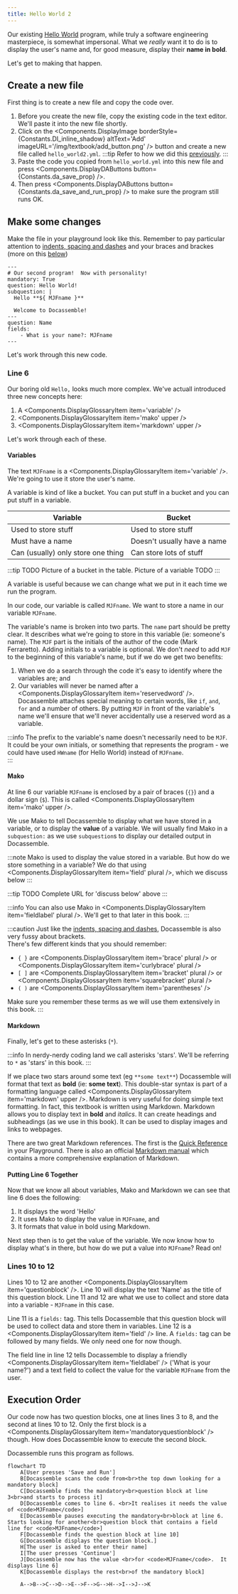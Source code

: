 ```yaml
---
title: Hello World 2
---
```


Our existing [Hello World](./00-10) program, while truly a software engineering masterpiece,
is somewhat impersonal.  What we *really* want it to do is to display the user's name and,
for good measure, display their **name in bold**.

Let's get to making that happen.

## Create a new file
First thing is to create a new file and copy the code over.

1. Before you create the new file, copy the existing code in the text editor.
We'll paste it into the new file shortly.
1. Click on the <Components.DisplayImage 
    borderStyle={Constants.DI_inline_shadow}
    altText='Add' 
    imageURL='/img/textbook/add_button.png' />
button and create a new file called `hello_world2.yml`.
:::tip
Refer to how we did this [previously](./00-10/#your-first-program).
:::
1. Paste the code you copied from `hello_world.yml` into this new file and 
press <Components.DisplayDAButtons button={Constants.da_save_prop} />.
1. Then press <Components.DisplayDAButtons button={Constants.da_save_and_run_prop} />
to make sure the program still runs OK.

## Make some changes
Make the file in your playground look like this. Remember to pay particular
attention to [indents, spacing and dashes](./00-10/#indents-spacing-and-dashes-oh-my) and your braces and brackes (more on this [below](./00-20/#mako))

```docassemble title="hello_world2.yml" showLineNumbers
---
# Our second program!  Now with personality!
mandatory: True
question: Hello World!
subquestion: |
  Hello **${ MJFname }**

  Welcome to Docassemble!
---
question: Name
fields:
    - What is your name?: MJFname
---
```
Let's work through this new code.

### Line 6
Our boring old `Hello,` looks much more complex.  We've actuall introduced 
three new concepts here:
1. A <Components.DisplayGlossaryItem item='variable' />
1. <Components.DisplayGlossaryItem item='mako' upper />
1. <Components.DisplayGlossaryItem item='markdown' upper />

Let's work through each of these.

#### Variables
The text `MJFname` is a <Components.DisplayGlossaryItem item='variable' />. We're going to use it store the user's name.

A variable is kind of like a bucket.  You can put stuff in a bucket and you can put stuff in a variable.

Variable|Bucket
---|---
Used to store stuff|Used to store stuff
Must have a name|Doesn't usually have a name
Can (usually) only store one thing|Can store lots of stuff

:::tip TODO
Picture of a bucket in the table.  Picture of a variable TODO
:::

A variable is useful because we can change what we put in it each time we run the program.

In our code, our variable is called `MJFname`.  We want to store a name in 
our variable `MJFname`.

The variable's name is broken into two parts.  The `name` part should be pretty clear.  It describes what we're going to store in this variable
(ie: someone's name).  The `MJF` part is the initials of the author of the code
(Mark Ferraretto).  Adding initials to a variable is optional.  We don't *need* to add `MJF` to the beginning of this
variable's name, but if we do we get two benefits:
1. When we do a search through the code it's easy to identify where the variables are; and
1. Our variables will never be named after a <Components.DisplayGlossaryItem item='reservedword' />.  Docassemble attaches special meaning to certain
words, like `if`, `and`, `for` and a number of others. By putting `MJF` in front of the variable's name we'll ensure that we'll never accidentally use
a reserved word as a variable.

:::info
The prefix to the variable's name doesn't necessarily need to be `MJF`.  It 
could be your own initials, or something that represents the program - we 
could have used `HWname` (for Hello World) instead of `MJFname`.  
:::

#### Mako
At line 6 our variable `MJFname` is enclosed by a pair of braces (`{}`) and a 
dollar sign (`$`).  This is called <Components.DisplayGlossaryItem item='mako' upper />.  

We use Mako to tell Docassemble to display what we have stored in a variable, 
or to display the **value** of a variable.  We will usually find Mako in a `subquestion:` as we use `subquestion`s to display our detailed output in 
Docassemble.

:::note
Mako is used to display the value stored in a variable.  But how do we store
something in a variable?  We do that using <Components.DisplayGlossaryItem item='field' plural />, which we discuss below
:::

:::tip TODO
Complete URL for 'discuss below' above
:::

:::info
You can also use Mako in <Components.DisplayGlossaryItem item='fieldlabel' plural />.
We'll get to that later in this book.
:::

:::caution
Just like the [indents, spacing and dashes](./00-10/#indents-spacing-and-dashes-oh-my), Docassemble is also very fussy about 
brackets.  
There's few different kinds that you should remember:
* `{ }` are <Components.DisplayGlossaryItem item='brace' plural /> or <Components.DisplayGlossaryItem item='curlybrace' plural />
* `[ ]` are <Components.DisplayGlossaryItem item='bracket' plural /> or <Components.DisplayGlossaryItem item='squarebracket' plural />
* `( )` are <Components.DisplayGlossaryItem item='parentheses' />

Make sure you remember these terms as we will use them extensively in this book.
:::

#### Markdown
Finally, let's get to these asterisks (`*`).

:::info
In nerdy-nerdy coding land we call asterisks 'stars'.  We'll be referring to
`*` as 'stars' in this book.
:::

If we place two stars around some text (eg `**some text**`) Docassemble will
format that text as **bold** (ie: **some text**).  This double-star syntax is 
part of a formatting language called <Components.DisplayGlossaryItem item='markdown' upper />.  Markdown is very useful for doing simple text
formatting.  In fact, this textbook is written using Markdown.  Markdown allows you to display text in **bold** and *italics*.  It can create headings
and subheadings (as we use in this book).  It can be used to display images
and links to webpages.

There are two great Markdown references.  The first is the [Quick Reference](../chapter_1/00-30#6-quick-reference) in your Playground.  There is also an
official [Markdown manual](https://docs.github.com/en/get-started/writing-on-github) which contains a more comprehensive explanation of 
Markdown.

#### Putting Line 6 Together
Now that we know all about variables, Mako and Markdown we can see that line 6
does the following:
1. It displays the word 'Hello'
1. It uses Mako to display the value in `MJFname`, and
1. It formats that value in bold using Markdown.

Next step then is to get the value of the variable.  We now know how to display
what's in there, but how do we put a value into `MJFname`? Read on!

### Lines 10 to 12
Lines 10 to 12 are another <Components.DisplayGlossaryItem item='questionblock' />.  Line 10 will display the text 'Name' as the title of
this question block.  Line 11 and 12 are what we use to collect and store data
into a variable - `MJFname` in this case.

Line 11 is a `fields:` tag.  This tells Docassemble that this question block 
will be used to collect data and store them in variables.  Line 12 is a <Components.DisplayGlossaryItem item='field' /> line.  A `fields:` tag can be
followed by many fields.  We only need one for now though.

The field line in line 12 tells Docassemble to display a friendly <Components.DisplayGlossaryItem item='fieldlabel' /> ('What is your name?') and a text field to 
collect the value for the variable `MJFname` from the user.

## Execution Order
Our code now has two question blocks, one at lines lines 3 to 8, and the second at lines 10 to 12.  Only the first block is a <Components.DisplayGlossaryItem item='mandatoryquestionblock' /> though.  How does 
Docassemble know to execute the second block.

Docassemble runs this program as follows.

```mermaid
flowchart TD
    A[User presses 'Save and Run']
    B[Docassemble scans the code from<br>the top down looking for a mandatory block]
    C[Docassemble finds the mandatory<br>question block at line 3<br>and starts to process it]
    D[Docassemble comes to line 6. <br>It realises it needs the value of <code>MJFname</code>]
    E[Docassemble pauses executing the mandatory<br>block at line 6. Starts looking for another<br>question block that contains a field line for <code>MJFname</code>]
    F[Docassemble finds the question block at line 10]
    G[Docassemble displays the question block.]
    H[The user is asked to enter their name]
    I[The user presses 'Continue']
    J[Docassemble now has the value <br>for <code>MJFname</code>.  It displays line 6]
    K[Docassemble displays the rest<br>of the mandatory block]

    A-->B-->C-->D-->E-->F-->G-->H-->I-->J-->K

```




